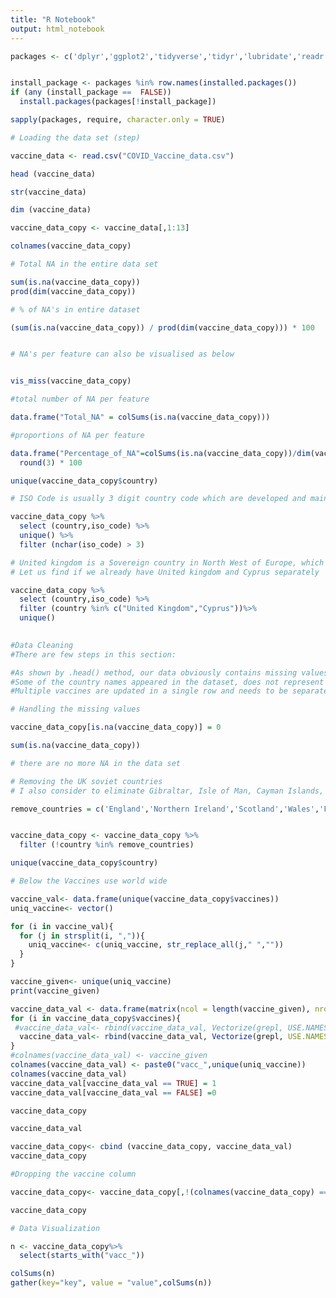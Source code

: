 ```yaml
---
title: "R Notebook"
output: html_notebook
---
```



```r
packages <- c('dplyr','ggplot2','tidyverse','tidyr','lubridate','readr','skimr','naniar')


install_package <- packages %in% row.names(installed.packages())
if (any (install_package ==  FALSE))
  install.packages(packages[!install_package])

sapply(packages, require, character.only = TRUE)

```

```r

# Loading the data set (step)

vaccine_data <- read.csv("COVID_Vaccine_data.csv")

head (vaccine_data)

str(vaccine_data)

```

```r
dim (vaccine_data)

```
```r

vaccine_data_copy <- vaccine_data[,1:13]

colnames(vaccine_data_copy)

```


```r

# Total NA in the entire data set

sum(is.na(vaccine_data_copy))
prod(dim(vaccine_data_copy))

# % of NA's in entire dataset

(sum(is.na(vaccine_data_copy)) / prod(dim(vaccine_data_copy))) * 100



```

```r
# NA's per feature can also be visualised as below


vis_miss(vaccine_data_copy)

```


```r
#total number of NA per feature

data.frame("Total_NA" = colSums(is.na(vaccine_data_copy)))

```

```r

#proportions of NA per feature

data.frame("Percentage_of_NA"=colSums(is.na(vaccine_data_copy))/dim(vaccine_data_copy)[1]) %>%
  round(3) * 100

```
```r
unique(vaccine_data_copy$country)


```


```r

# ISO Code is usually 3 digit country code which are developed and maintained by the United Nations Statistics Division

vaccine_data_copy %>%
  select (country,iso_code) %>%
  unique() %>%
  filter (nchar(iso_code) > 3)

```

```r

# United kingdom is a Sovereign country in North West of Europe, which consist of 4 countries  England, Scotland, Wales and Northern Ireland. 
# Let us find if we already have United kingdom and Cyprus separately 

vaccine_data_copy %>%
  select (country,iso_code) %>%
  filter (country %in% c("United Kingdom","Cyprus"))%>%
  unique()
  

```


```r
#Data Cleaning
#There are few steps in this section:

#As shown by .head() method, our data obviously contains missing values, so we'll need to deal with it somehow
#Some of the country names appeared in the dataset, does not represent a single country (constituent countries) and also the union territories
#Multiple vaccines are updated in a single row and needs to be separated

```


```r
# Handling the missing values

vaccine_data_copy[is.na(vaccine_data_copy)] = 0

sum(is.na(vaccine_data_copy))

# there are no more NA in the data set

```


```r

# Removing the UK soviet countries
# I also consider to eliminate Gibraltar, Isle of Man, Cayman Islands, Falkland Islands, Guernsey, Saint Helena, Turks and Caicos Islands (UK pertinence), Faeroe Islands (Denmark pertinence).

remove_countries = c('England','Northern Ireland','Scotland','Wales','Falkland Islands','Faeroe Islands','Isle of Man','Cayman Islands','Saint Helena','Saint Lucia','Saint Vincent and the Grenadines','Saint Kitts and Nevis')


vaccine_data_copy <- vaccine_data_copy %>%
  filter (!country %in% remove_countries) 

unique(vaccine_data_copy$country)

```

```r
# Below the Vaccines use world wide

vaccine_val<- data.frame(unique(vaccine_data_copy$vaccines))
uniq_vaccine<- vector()

for (i in vaccine_val){
  for (j in strsplit(i, ",")){
    uniq_vaccine<- c(uniq_vaccine, str_replace_all(j," ",""))
  } 
}

vaccine_given<- unique(uniq_vaccine)
print(vaccine_given)


```


```r

vaccine_data_val <- data.frame(matrix(ncol = length(vaccine_given), nrow = 0))
for (i in vaccine_data_copy$vaccines){
 #vaccine_data_val<- rbind(vaccine_data_val, Vectorize(grepl, USE.NAMES = TRUE)(vaccine_given, i))
  vaccine_data_val<- rbind(vaccine_data_val, Vectorize(grepl, USE.NAMES = TRUE)(vaccine_given, str_replace_all(i," ","")))
}
#colnames(vaccine_data_val) <- vaccine_given
colnames(vaccine_data_val) <- paste0("vacc_",unique(uniq_vaccine))
colnames(vaccine_data_val)
vaccine_data_val[vaccine_data_val == TRUE] = 1
vaccine_data_val[vaccine_data_val == FALSE] =0
```


```r
vaccine_data_copy

```


```r
vaccine_data_val
```

```r
vaccine_data_copy<- cbind (vaccine_data_copy, vaccine_data_val)
vaccine_data_copy
```


```r

#Dropping the vaccine column

vaccine_data_copy<- vaccine_data_copy[,!(colnames(vaccine_data_copy) == "vaccines")]

```


```r
vaccine_data_copy
```

```r
# Data Visualization

n <- vaccine_data_copy%>%
  select(starts_with("vacc_"))

```


```r
colSums(n)
gather(key="key", value = "value",colSums(n))

```




